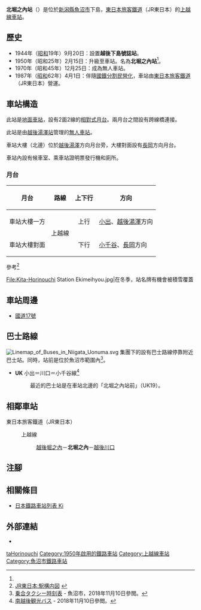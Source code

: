 {{NoteTA
|T=zh-hans:北堀之內站;zh-hk:北堀之內站;zh-tw:北堀之內車站;
|1=zh-hans:北堀之內站;zh-hk:北堀之內站;zh-tw:北堀之內車站;
}}
{{Infobox station
|公司色 = green
|站名 = 北堀之內
|圖片 = kita-hori_20040912.jpg
|圖片說明 = 車站大樓（2004年9月）
|日文原名 = 北堀之内
|平假名 = きたほりのうち
|羅馬拼音 = Kita-Horinouchi
|副站名 = 
|電報略號 = キホ
|所在地 = {{JPN}}[[新潟縣|新潟縣]][[魚沼市|魚沼市]]下島
|座標 = {{coord|37|15|20.92|N|138|53|47.42|E|type:railwaystation_region:JP-24|display=inline,title}}
|車站構造 = [[地面車站|地面車站]]
|月台配置 = 2面2線
|啟用年月日 = 1950年（[[昭和|昭和]]25年）2月15日<ref name="kanpo1950">[{{NDLDC|2963455/3}} 「日本國有鐵道公示第17號」『官報』1950年1月27日]（國立國會圖書館數碼化收藏）</ref>
|廢站年月日 = 
|乘客人數 = 
|上下車人次 = 
|統計年度 = 
|轉車 = 
|全寬備註 = [[無人車站|無人車站]]<br>設有乘車站證明票發行機
|adjacent = {{Adjacent stations|system=東日本旅客鐵道|line=上越線|left=越後堀之內|right=越後川口|note-left=3.4km|note-mid=距離[[高崎站_(日本)|高崎]]138.1km|note-right=4.7km}}
}}
'''北堀之內站'''（{{jpn|j=北堀之内駅|hg=きたほりのうちえき|rm=Kita-Horinouchi eki|f=y}}）是位於[[新潟縣|新潟縣]][[魚沼市|魚沼市]]下島，[[東日本旅客鐵道|東日本旅客鐵道]]（JR東日本）的[[上越線|上越線]][[鐵路車站|車站]]。

== 歷史 ==
* 1944年（[[昭和|昭和]]19年）9月20日：設置'''越後下島號誌站'''。
* 1950年（昭和25年）2月15日：升級至車站。名為'''北堀之內站'''<ref name="kanpo1950"/>。
* 1970年（昭和45年）12月25日：成為無人車站。
* 1987年（[[昭和|昭和]]62年）4月1日：伴隨[[國鐵分割民營化|國鐵分割民營化]]，車站由[[東日本旅客鐵道|東日本旅客鐵道]]（JR東日本）營運。

== 車站構造 ==
此站是[[地面車站|地面車站]]，設有2面2線的[[相對式月台|相對式月台]]。兩月台之間設有跨線橋連接。

此站是由[[越後湯澤站|越後湯澤站]]管理的[[無人車站|無人車站]]。

車站大樓（北邊）位於[[越後湯澤站|越後湯澤]]方向月台旁，大樓對面設有[[長岡站|長岡]]方向月台。

車站內設有候車室、乘車站證明票發行機和廁所。

=== 月台 ===
{| rules="rows" class="wikitable"
!月台!!路線!!上下行!!方向
|-
!車站大樓一方
|rowspan="2"|{{Color|#00b3e6|■}}上越線
|style="text-align:center"|上行
|[[小出站|小出]]、[[越後湯澤站|越後湯澤]]方向
|-
!車站大樓對面
|style="text-align:center"|下行
|[[小千谷站|小千谷]]、[[長岡站|長岡]]方向
|}
參考<ref>[https://www.jreast.co.jp/estation/stations/587.html JR東日本:駅構内図] {{Wayback|url=https://www.jreast.co.jp/estation/stations/587.html |date=20200201065048 }}{{ja icon}}</ref>
<gallery>
File:Kita-Horinouchi Station Ekimeihyou.jpg|在冬季，站名牌有機會被積雪覆蓋
</gallery>
== 車站周邊 ==
* [[國道17號_(日本)|國道17號]]

== 巴士路線 ==
[[File:Linemap_of_Buses_in_Niigata_Uonuma.svg|thumb]]
{{Translink|ja|越後交通}}集團下的{{Translink|ja|南越後観光バス|南越後觀光巴士}}設有巴士路線停靠附近巴士站。同時，站前是位於魚沼市{{Translink|ja|デマンドバス|需求巴士|預約型乘合的士}}範圍內<ref name="Community">[http://www.city.uonuma.niigata.jp/docs/2015012300916/ 乗合タクシー時刻表] {{Wayback|url=http://www.city.uonuma.niigata.jp/docs/2015012300916/ |date=20201203160816 }}{{ja icon}} - 魚沼市，2018年11月10日參閲。</ref>。

* '''UK''' 小出＝川口＝小千谷線<ref name="MEKK">[http://www.minamiechigo.co.jp/ 南越後観光バス] {{Wayback|url=http://www.minamiechigo.co.jp/ |date=20201024122324 }}{{ja icon}} - 2018年11月10日參閲。</ref>
*: 最近的巴士站是在車站北邊的「北堀之內站前」（UK19）。

== 相鄰車站 ==
; 東日本旅客鐵道（JR東日本）
: {{Color|#00b3e6|■}}上越線
:: [[越後堀之內站|越後堀之內]]－'''北堀之內'''－[[越後川口站|越後川口]]

== 注腳 ==
{{Reflist}}
== 相關條目 ==
{{commonscat|Kita-Horinouchi Station}}
* [[日本鐵路車站列表_Ki|日本鐵路車站列表 Ki]]
== 外部連結 ==
* {{外部連結/JR東日本車站|filename=587|name=北堀之內}}{{ja icon}}
{{上越線}}
{{DEFAULTSORT:Kita-Horinouchi}}
[[Category:日本鐵路車站_Ki|taHorinouchi]]
[[Category:1950年啟用的鐵路車站|Category:1950年啟用的鐵路車站]]
[[Category:上越線車站|Category:上越線車站]]
[[Category:魚沼市鐵路車站|Category:魚沼市鐵路車站]]
